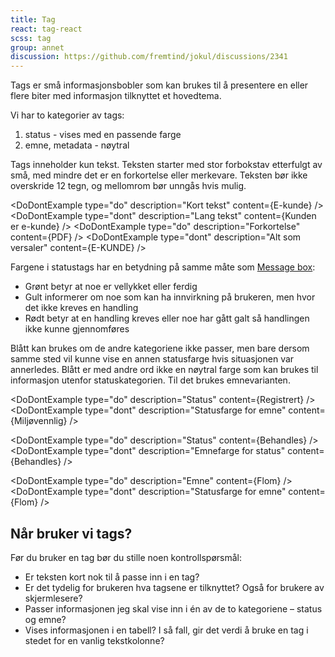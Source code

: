 ```yaml
---
title: Tag
react: tag-react
scss: tag
group: annet
discussion: https://github.com/fremtind/jokul/discussions/2341
---
```



<Ingress>
	Tags er små informasjonsbobler som kan brukes til å presentere en eller flere biter med informasjon tilknyttet et
	hovedtema.
</Ingress>

Vi har to kategorier av tags:

1.  status - vises med en passende farge
2.  emne, metadata - nøytral

<ComponentExample title="Tag" component={TagExample}>
	<CodeDemo code={tagExampleCode} />
</ComponentExample>

Tags inneholder kun tekst. Teksten starter med stor forbokstav etterfulgt av små, med mindre det er en forkortelse eller merkevare. Teksten bør ikke overskride 12 tegn, og mellomrom bør unngås hvis mulig.

<DoDontExample type="do" description="Kort tekst" content={<Tag>E-kunde</Tag>} />
<DoDontExample type="dont" description="Lang tekst" content={<Tag>Kunden er e-kunde</Tag>} />
<DoDontExample type="do" description="Forkortelse" content={<Tag>PDF</Tag>} />
<DoDontExample type="dont" description="Alt som versaler" content={<Tag>E-KUNDE</Tag>} />

Fargene i statustags har en betydning på samme måte som [Message box](/komponenter/messagebox):

-   Grønt betyr at noe er vellykket eller ferdig
-   Gult informerer om noe som kan ha innvirkning på brukeren, men hvor det ikke kreves en handling
-   Rødt betyr at en handling kreves eller noe har gått galt så handlingen ikke kunne gjennomføres

Blått kan brukes om de andre kategoriene ikke passer, men bare dersom samme sted vil kunne vise en annen statusfarge hvis situasjonen var annerledes. Blått er med andre ord ikke en nøytral farge som kan brukes til informasjon utenfor statuskategorien. Til det brukes emnevarianten.

<DoDontExample type="do" description="Status" content={<SuccessTag>Registrert</SuccessTag>} />
<DoDontExample type="dont" description="Statusfarge for emne" content={<SuccessTag>Miljøvennlig</SuccessTag>} />

<DoDontExample type="do" description="Status" content={<InfoTag>Behandles</InfoTag>} />
<DoDontExample type="dont" description="Emnefarge for status" content={<Tag>Behandles</Tag>} />

<DoDontExample type="do" description="Emne" content={<Tag>Flom</Tag>} />
<DoDontExample type="dont" description="Statusfarge for emne" content={<InfoTag>Flom</InfoTag>} />

## Når bruker vi tags?

Før du bruker en tag bør du stille noen kontrollspørsmål:

-   Er teksten kort nok til å passe inn i en tag?
-   Er det tydelig for brukeren hva tagsene er tilknyttet? Også for brukere av skjermlesere?
-   Passer informasjonen jeg skal vise inn i én av de to kategoriene – status og emne?
-   Vises informasjonen i en tabell? I så fall, gir det verdi å bruke en tag i stedet for en vanlig tekstkolonne?
